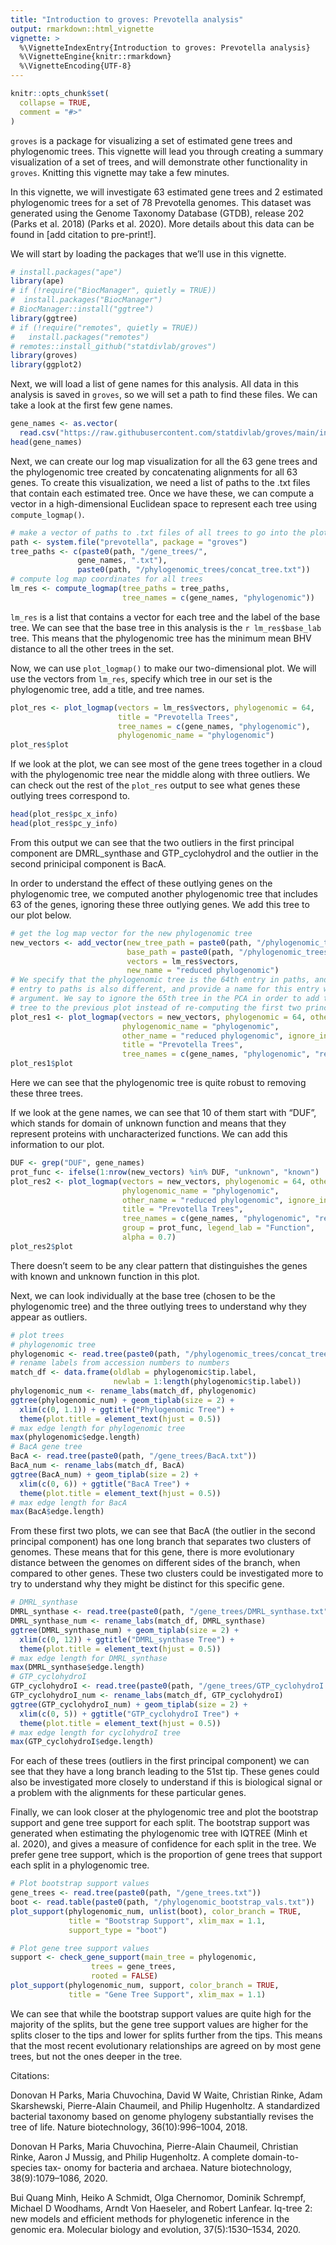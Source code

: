 ```yaml
---
title: "Introduction to groves: Prevotella analysis"
output: rmarkdown::html_vignette
vignette: >
  %\VignetteIndexEntry{Introduction to groves: Prevotella analysis}
  %\VignetteEngine{knitr::rmarkdown}
  %\VignetteEncoding{UTF-8}
---
```


```r
knitr::opts_chunk$set(
  collapse = TRUE,
  comment = "#>"
)
```

`groves` is a package for visualizing a set of estimated gene trees and phylogenomic trees. This vignette will lead you through creating a summary visualization of a set of trees, and will demonstrate other functionality in `groves`. Knitting this vignette may take a few minutes. 

In this vignette, we will investigate $63$ estimated gene trees and $2$ estimated phylogenomic trees for a set of $78$ Prevotella genomes. This dataset was generated using the Genome Taxonomy Database (GTDB), release 202 (Parks et al. 2018) (Parks et al. 2020). More details about this data can be found in [add citation to pre-print!].

We will start by loading the packages that we'll use in this vignette. 

```r
# install.packages("ape")
library(ape)
# if (!require("BiocManager", quietly = TRUE))
#  install.packages("BiocManager")
# BiocManager::install("ggtree")
library(ggtree)
# if (!require("remotes", quietly = TRUE))
#   install.packages("remotes")
# remotes::install_github("statdivlab/groves")
library(groves)
library(ggplot2)
```

Next, we will load a list of gene names for this analysis. All data in this analysis is saved in `groves`, so we will set a path to find these files. We can take a look at the first few gene names. 

```r
gene_names <- as.vector(
  read.csv("https://raw.githubusercontent.com/statdivlab/groves/main/inst/prevotella/tree_names.csv")$x)[1:63]
head(gene_names)
```

Next, we can create our log map visualization for all the $63$ gene trees and the 
phylogenomic tree created by concatenating alignments for all $63$ genes. To create
this visualization, we need a list of paths to the .txt files that contain each 
estimated tree. Once we have these, we can compute a vector in a high-dimensional
Euclidean space to represent each tree using `compute_logmap()`. 

```r
# make a vector of paths to .txt files of all trees to go into the plot 
path <- system.file("prevotella", package = "groves")
tree_paths <- c(paste0(path, "/gene_trees/",
               gene_names, ".txt"), 
               paste0(path, "/phylogenomic_trees/concat_tree.txt"))
# compute log map coordinates for all trees 
lm_res <- compute_logmap(tree_paths = tree_paths,
                         tree_names = c(gene_names, "phylogenomic"))
```

`lm_res` is a list that contains a vector for each tree and the label of the base tree. We can see that the base tree in this analysis is the `r lm_res$base_lab` tree. This means that the phylogenomic tree has the minimum mean BHV distance to all the other trees in the set. 

Now, we can use `plot_logmap()` to make our two-dimensional plot. We will use the vectors from `lm_res`, specify which tree in our set is the phylogenomic tree, add a title, and tree names.

```r
plot_res <- plot_logmap(vectors = lm_res$vectors, phylogenomic = 64,
                        title = "Prevotella Trees", 
                        tree_names = c(gene_names, "phylogenomic"),
                        phylogenomic_name = "phylogenomic")
plot_res$plot
```

If we look at the plot, we can see most of the gene trees together in a cloud with the phylogenomic tree near the middle along with three outliers. We can check out the rest of the `plot_res` output to see what genes these outlying trees correspond to. 

```r
head(plot_res$pc_x_info)
head(plot_res$pc_y_info)
```

From this output we can see that the two outliers in the first principal component are DMRL_synthase and GTP_cyclohydroI and the outlier in the second prinicipal component is BacA.

In order to understand the effect of these outlying genes on the phylogenomic tree, we computed another phylogenomic tree that includes $63$ of the genes, ignoring these three outlying genes. We add this tree to our plot below. 

```r
# get the log map vector for the new phylogenomic tree
new_vectors <- add_vector(new_tree_path = paste0(path, "/phylogenomic_trees/red_concat.txt"),
                          base_path = paste0(path, "/phylogenomic_trees/concat_tree.txt"),
                          vectors = lm_res$vectors,
                          new_name = "reduced phylogenomic")
# We specify that the phylogenomic tree is the 64th entry in paths, and that the 65th 
# entry to paths is also different, and provide a name for this entry with the 'other_name' 
# argument. We say to ignore the 65th tree in the PCA in order to add the new phylogenomic
# tree to the previous plot instead of re-computing the first two principal components. 
plot_res1 <- plot_logmap(vectors = new_vectors, phylogenomic = 64, other_tree = 65, 
                         phylogenomic_name = "phylogenomic",
                         other_name = "reduced phylogenomic", ignore_in_pca = 65,
                         title = "Prevotella Trees", 
                         tree_names = c(gene_names, "phylogenomic", "reduced phylogenomic"))
plot_res1$plot
```

Here we can see that the phylogenomic tree is quite robust to removing these three trees.

If we look at the gene names, we can see that $10$ of them start with "DUF", which stands for domain of unknown function and means that they represent proteins with uncharacterized functions. We can add this information to our plot. 

```r
DUF <- grep("DUF", gene_names)
prot_func <- ifelse(1:nrow(new_vectors) %in% DUF, "unknown", "known")
plot_res2 <- plot_logmap(vectors = new_vectors, phylogenomic = 64, other_tree = 65, 
                         phylogenomic_name = "phylogenomic",
                         other_name = "reduced phylogenomic", ignore_in_pca = 65,
                         title = "Prevotella Trees", 
                         tree_names = c(gene_names, "phylogenomic", "reduced phylogenomic"),
                         group = prot_func, legend_lab = "Function",
                         alpha = 0.7)
plot_res2$plot
```

There doesn't seem to be any clear pattern that distinguishes the genes with known and unknown function in this plot. 

Next, we can look individually at the base tree (chosen to be the phylogenomic tree) and the three outlying trees to understand why they appear as outliers. 

```r
# plot trees 
# phylogenomic tree 
phylogenomic <- read.tree(paste0(path, "/phylogenomic_trees/concat_tree.txt"))
# rename labels from accession numbers to numbers 
match_df <- data.frame(oldlab = phylogenomic$tip.label,
                       newlab = 1:length(phylogenomic$tip.label))
phylogenomic_num <- rename_labs(match_df, phylogenomic)
ggtree(phylogenomic_num) + geom_tiplab(size = 2) + 
  xlim(c(0, 1.1)) + ggtitle("Phylogenomic Tree") + 
  theme(plot.title = element_text(hjust = 0.5))
# max edge length for phylogenomic tree
max(phylogenomic$edge.length)
# BacA gene tree 
BacA <- read.tree(paste0(path, "/gene_trees/BacA.txt"))
BacA_num <- rename_labs(match_df, BacA)
ggtree(BacA_num) + geom_tiplab(size = 2) + 
  xlim(c(0, 6)) + ggtitle("BacA Tree") + 
  theme(plot.title = element_text(hjust = 0.5))
# max edge length for BacA
max(BacA$edge.length)
```

From these first two plots, we can see that BacA (the outlier in the second principal component) has one long branch that separates two clusters of genomes. These means that for this gene, there is more evolutionary distance between the genomes on different sides of the branch, when compared to other genes. These two clusters could be investigated more to try to understand why they might be distinct for this specific gene. 

```r
# DMRL_synthase
DMRL_synthase <- read.tree(paste0(path, "/gene_trees/DMRL_synthase.txt"))
DMRL_synthase_num <- rename_labs(match_df, DMRL_synthase)
ggtree(DMRL_synthase_num) + geom_tiplab(size = 2) + 
  xlim(c(0, 12)) + ggtitle("DMRL_synthase Tree") + 
  theme(plot.title = element_text(hjust = 0.5))
# max edge length for DMRL_synthase
max(DMRL_synthase$edge.length)
# GTP_cyclohydroI 
GTP_cyclohydroI <- read.tree(paste0(path, "/gene_trees/GTP_cyclohydroI.txt"))
GTP_cyclohydroI_num <- rename_labs(match_df, GTP_cyclohydroI)
ggtree(GTP_cyclohydroI_num) + geom_tiplab(size = 2) + 
  xlim(c(0, 5)) + ggtitle("GTP_cyclohydroI Tree") + 
  theme(plot.title = element_text(hjust = 0.5))
# max edge length for cyclohydroI tree
max(GTP_cyclohydroI$edge.length)
```

For each of these trees (outliers in the first principal component) we can see that they have a long branch leading to the 51st tip. These genes could also be investigated more closely to understand if this is biological signal or a problem with the alignments for these particular genes. 

Finally, we can look closer at the phylogenomic tree and plot the bootstrap support and gene tree support for each split. The bootstrap support was generated when estimating the phylogenomic tree with IQTREE (Minh et al. 2020), and gives a measure of confidence for each split in the tree. We prefer gene tree support, which is the proportion of gene trees that support each split in a phylogenomic tree. 

```r
# Plot bootstrap support values 
gene_trees <- read.tree(paste0(path, "/gene_trees.txt"))
boot <- read.table(paste0(path, "/phylogenomic_bootstrap_vals.txt"))
plot_support(phylogenomic_num, unlist(boot), color_branch = TRUE, 
             title = "Bootstrap Support", xlim_max = 1.1,
             support_type = "boot")

# Plot gene tree support values 
support <- check_gene_support(main_tree = phylogenomic,
                  trees = gene_trees,
                  rooted = FALSE)
plot_support(phylogenomic_num, support, color_branch = TRUE,
             title = "Gene Tree Support", xlim_max = 1.1)
```

We can see that while the bootstrap support values are quite high for the majority of the splits, but the gene tree support values are higher for the splits closer to the tips and lower for splits further from the tips. This means that the most recent evolutionary relationships are agreed on by most gene trees, but not the ones deeper in the tree. 

Citations: 

Donovan H Parks, Maria Chuvochina, David W Waite, Christian Rinke, Adam
  Skarshewski, Pierre-Alain Chaumeil, and Philip Hugenholtz. A standardized
  bacterial taxonomy based on genome phylogeny substantially revises the tree
  of life. Nature biotechnology, 36(10):996–1004, 2018.
  
Donovan H Parks, Maria Chuvochina, Pierre-Alain Chaumeil, Christian Rinke,
  Aaron J Mussig, and Philip Hugenholtz. A complete domain-to-species tax-
  onomy for bacteria and archaea. Nature biotechnology, 38(9):1079–1086, 2020.
  
Bui Quang Minh, Heiko A Schmidt, Olga Chernomor, Dominik Schrempf,
  Michael D Woodhams, Arndt Von Haeseler, and Robert Lanfear. Iq-tree 2:
  new models and efficient methods for phylogenetic inference in the genomic
  era. Molecular biology and evolution, 37(5):1530–1534, 2020.
